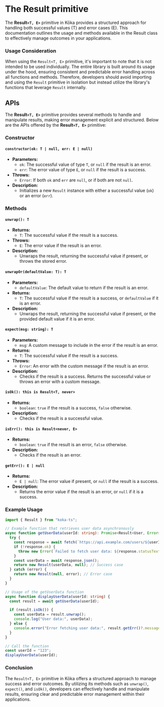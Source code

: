# The Result primitive

The **Result`<T, E>`** primitive in Kōka provides a structured approach for handling both successful values (T) and error cases (E).
This documentation outlines the usage and methods available in the Result class to effectively manage outcomes in your applications.

### Usage Consideration

When using the `Result<T, E>` primitive, it's important to note that it is not intended to be used individually. The entire library is built around its usage under the hood, ensuring consistent and predictable error handling across all functions and methods. Therefore, developers should avoid importing and using the `Result` primitive in isolation but instead utilize the library's functions that leverage `Result` internally.

## APIs

The **Result`<T, E>`** primitive provides several methods to handle and manipulate results, making error management explicit and structured. Below are the APIs offered by the **Result`<T, E>`** primitive:

### Constructor

#### `constructor(ok: T | null, err: E | null)`

- **Parameters:**
  - `ok`: The successful value of type `T`, or `null` if the result is an error.
  - `err`: The error value of type `E`, or `null` if the result is a success.
- **Throws:**
  - `Error`: If both `ok` and `err` are `null`, or if both are not `null`.
- **Description:**
  - Initializes a new `Result` instance with either a successful value (`ok`) or an error (`err`).

### Methods

#### `unwrap(): T`

- **Returns:**
  - `T`: The successful value if the result is a success.
- **Throws:**
  - `E`: The error value if the result is an error.
- **Description:**
  - Unwraps the result, returning the successful value if present, or throws the stored error.

#### `unwrapOr(defaultValue: T): T`

- **Parameters:**
  - `defaultValue`: The default value to return if the result is an error.
- **Returns:**
  - `T`: The successful value if the result is a success, or `defaultValue` if it is an error.
- **Description:**
  - Unwraps the result, returning the successful value if present, or the provided default value if it is an error.

#### `expect(msg: string): T`

- **Parameters:**
  - `msg`: A custom message to include in the error if the result is an error.
- **Returns:**
  - `T`: The successful value if the result is a success.
- **Throws:**
  - `Error`: An error with the custom message if the result is an error.
- **Description:**
  - Checks if the result is a success. Returns the successful value or throws an error with a custom message.

#### `isOk(): this is Result<T, never>`

- **Returns:**
  - `boolean`: `true` if the result is a success, `false` otherwise.
- **Description:**
  - Checks if the result is a successful value.

#### `isErr(): this is Result<never, E>`

- **Returns:**
  - `boolean`: `true` if the result is an error, `false` otherwise.
- **Description:**
  - Checks if the result is an error.

#### `getErr(): E | null`

- **Returns:**
  - `E | null`: The error value if present, or `null` if the result is a success.
- **Description:**
  - Returns the error value if the result is an error, or `null` if it is a success.

### Example Usage

```ts
import { Result } from "koka-ts";

// Example function that retrieves user data asynchronously
async function getUserData(userId: string): Promise<Result<User, Error>> {
  try {
    const response = await fetch(`https://api.example.com/users/${userId}`);
    if (!response.ok) {
      throw new Error(`Failed to fetch user data: ${response.statusText}`);
    }
    const userData = await response.json();
    return new Result(userData, null); // Success case
  } catch (error) {
    return new Result(null, error); // Error case
  }
}

// Usage of the getUserData function
async function displayUserData(userId: string) {
  const result = await getUserData(userId);

  if (result.isOk()) {
    const userData = result.unwrap();
    console.log("User data:", userData);
  } else {
    console.error("Error fetching user data:", result.getErr()?.message);
  }
}

// Call the function
const userId = "123";
displayUserData(userId);

```

### Conclusion

The `Result<T, E>` primitive in Kōka offers a structured approach to manage success and error outcomes. By utilizing its methods such as `unwrap()`, `expect()`, and `isOk()`, developers can effectively handle and manipulate results, ensuring clear and predictable error management within their applications.
